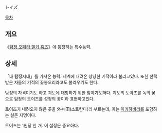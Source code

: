 トイズ

[[목차]]
== 개요 ==
《[[탐정 오페라 밀키 홈즈]]》에 등장하는 특수능력.

== 상세 ==
「대 탐정시대」를 가져온 능력. 세계에 내려온 상냥한 기적이라 불리고있다. 또한 선택받은 자들의 기적의 꽃봉오리라고도 불리우기도 한다.

탐정의 자격이기도 하고 괴도에 대항하기 위한 힘이기도하다. 괴도의 토이즈를 독의 꽃으로 탐정의 토이즈를 성정의 꽃이라 표현하고있다.

토이즈가 내려오지 않은 곳을 外神田(소토칸다)라 부르는데, 이는 [[아키하바라]]를 포함하는 실존 지명이다.

토이즈는 1인당 한 개. 이 설정은 중요하다.
